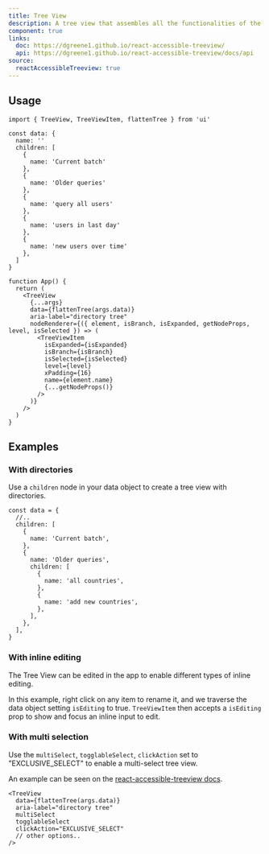 ```yaml
---
title: Tree View
description: A tree view that assembles all the functionalities of the Accordion component to create a tree view.
component: true
links:
  doc: https://dgreene1.github.io/react-accessible-treeview/
  api: https://dgreene1.github.io/react-accessible-treeview/docs/api
source:
  reactAccessibleTreeview: true
---
```


<ComponentPreview name="tree-view-demo" peekCode wide />

## Usage

```tsx
import { TreeView, TreeViewItem, flattenTree } from 'ui'
```

```tsx
const data: {
  name: ''
  children: [
    {
      name: 'Current batch'
    },
    {
      name: 'Older queries'
    },
    {
      name: 'query all users'
    },
    {
      name: 'users in last day'
    },
    {
      name: 'new users over time'
    },
  ]
}

function App() {
  return (
    <TreeView
      {...args}
      data={flattenTree(args.data)}
      aria-label="directory tree"
      nodeRenderer={({ element, isBranch, isExpanded, getNodeProps, level, isSelected }) => (
        <TreeViewItem
          isExpanded={isExpanded}
          isBranch={isBranch}
          isSelected={isSelected}
          level={level}
          xPadding={16}
          name={element.name}
          {...getNodeProps()}
        />
      )}
    />
  )
}
```

## Examples

### With directories

Use a `children` node in your data object to create a tree view with directories.

```tsx {9-16}
const data = {
  //..
  children: [
    {
      name: 'Current batch',
    },
    {
      name: 'Older queries',
      children: [
        {
          name: 'all countries',
        },
        {
          name: 'add new countries',
        },
      ],
    },
  ],
}
```

<ComponentPreview name="tree-view-directories" />

### With inline editing

The Tree View can be edited in the app to enable different types of inline editing.

In this example, right click on any item to rename it, and we traverse the data object setting `isEditing` to true.
`TreeViewItem` then accepts a `isEditing` prop to show and focus an inline input to edit.

<ComponentPreview name="tree-view-edit" />

### With multi selection

Use the `multiSelect`, `togglableSelect`, `clickAction` set to "EXCLUSIVE_SELECT" to enable a multi-select tree view.

An example can be seen on the [react-accessible-treeview docs](https://dgreene1.github.io/react-accessible-treeview/docs/examples-MultiSelectDirectoryTree).

```tsx {4-6}
<TreeView
  data={flattenTree(args.data)}
  aria-label="directory tree"
  multiSelect
  togglableSelect
  clickAction="EXCLUSIVE_SELECT"
  // other options..
/>
```

<ComponentPreview name="tree-view-multi-select" />
